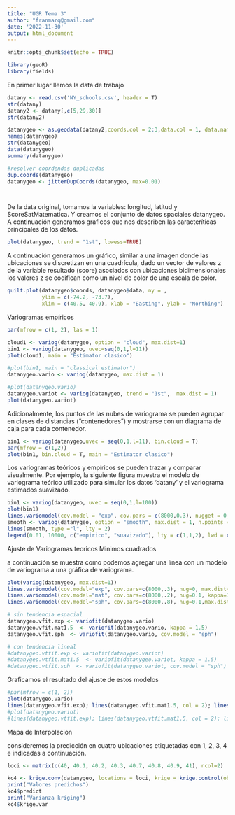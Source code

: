 ```yaml
---
title: "UGR Tema 3"
author: "franmarq@gmail.com"
date: '2022-11-30'
output: html_document
---
```


```r
knitr::opts_chunk$set(echo = TRUE)
```




```r
library(geoR)
library(fields)

```
En primer lugar llemos la data de trabajo

```r
datany <- read.csv('NY_schools.csv', header = T)
str(datany)
datany2 <- datany[,c(5,29,30)]
str(datany2)

datanygeo <- as.geodata(datany2,coords.col = 2:3,data.col = 1, data.names = NULL)
names(datanygeo)
str(datanygeo)
data(datanygeo)
summary(datanygeo)

#resolver coordendas duplicadas
dup.coords(datanygeo)
datanygeo <- jitterDupCoords(datanygeo, max=0.01)




```

De la data original, tomamos la variables: longitud, latitud y ScoreSatMatematica. Y creamos el conjunto de datos spaciales datanygeo. A continuación generamos graficos que nos describen las caracteríticas principales de los datos.

```r
plot(datanygeo, trend = "1st", lowess=TRUE)
```
A continuación generamos un gráfico, similar a una imagen donde las ubicaciones se discretizan en una cuadrícula, dado un vector de valores z de la variable resultado (score) asociados con ubicaciones bidimensionales los valores z se codifican como un nivel de color de una escala de color.

```r
quilt.plot(datanygeo$coords, datanygeo$data, ny = ,
           ylim = c(-74.2, -73.7),
           xlim = c(40.5, 40.9), xlab = "Easting", ylab = "Northing")

```

 Variogramas empíricos

```r
par(mfrow = c(1, 2), las = 1)

cloud1 <- variog(datanygeo, option = "cloud", max.dist=1)
bin1 <- variog(datanygeo, uvec=seq(0,1,l=11))
plot(cloud1, main = "Estimator clasico")

#plot(bin1, main = "classical estimator")
datanygeo.vario <- variog(datanygeo, max.dist = 1)

#plot(datanygeo.vario)
datanygeo.variot <- variog(datanygeo, trend = "1st",  max.dist = 1)
plot(datanygeo.variot)

```

Adicionalmente, los puntos de las nubes de variograma se pueden agrupar en clases de distancias ("contenedores") y mostrarse con un diagrama de caja para cada contenedor.


```r
bin1 <- variog(datanygeo,uvec = seq(0,1,l=11), bin.cloud = T)
par(mfrow = c(1,2))
plot(bin1, bin.cloud = T, main = "Estimator clasico")

```

Los variogramas teóricos y empíricos se pueden trazar y comparar visualmente. Por ejemplo, la siguiente figura muestra el modelo de variograma teórico utilizado para simular los datos 'datany' y el variograma estimados suavizado.

```r
bin1 <- variog(datanygeo, uvec = seq(0,1,l=100))
plot(bin1)
lines.variomodel(cov.model = "exp", cov.pars = c(8000,0.3), nugget = 0, max.dist = 1,  lwd = 3)
smooth <- variog(datanygeo, option = "smooth", max.dist = 1, n.points = 400, kernel = "normal", band = 0.15)
lines(smooth, type ="l", lty = 2)
legend(0.01, 10000, c("empirico", "suavizado"), lty = c(1,1,2), lwd = c(1,3,1))

```



Ajuste de Variogramas teoricos
Minimos cuadrados

a continuación se muestra como podemos agregar una línea con un modelo de variograma a una gráfica de variograma.

```r
plot(variog(datanygeo, max.dist=1))
lines.variomodel(cov.model="exp", cov.pars=c(8000,.3), nug=0, max.dist=1)
lines.variomodel(cov.model="mat", cov.pars=c(8000,.2), nug=0.1, kappa=1,max.dist=1, lty=2)
lines.variomodel(cov.model="sph", cov.pars=c(8000,.8), nug=0.1,max.dist=1, lwd=2)

```


```r
# sin tendencia espacial
datanygeo.vfit.exp <- variofit(datanygeo.vario)
datanygeo.vfit.mat1.5  <- variofit(datanygeo.vario, kappa = 1.5)
datanygeo.vfit.sph  <- variofit(datanygeo.vario, cov.model = "sph")

# con tendencia lineal
#datanygeo.vtfit.exp <- variofit(datanygeo.variot)
#datanygeo.vtfit.mat1.5  <- variofit(datanygeo.variot, kappa = 1.5)
#datanygeo.vtfit.sph  <- variofit(datanygeo.variot, cov.model = "sph")
```

Graficamos el resultado del ajuste de estos modelos

```r

#par(mfrow = c(1, 2))
plot(datanygeo.vario)
lines(datanygeo.vfit.exp); lines(datanygeo.vfit.mat1.5, col = 2); lines(datanygeo.vfit.sph, col = 4)
#plot(datanygeo.variot)
#lines(datanygeo.vtfit.exp); lines(datanygeo.vtfit.mat1.5, col = 2); lines(datanygeo.vtfit.sph, col = 4)
```

Mapa de Interpolacion

consideremos la predicción en cuatro ubicaciones etiquetadas con 1, 2, 3, 4 e indicadas a continuación.

```r
loci <- matrix(c(40, 40.1, 40.2, 40.3, 40.7, 40.8, 40.9, 41), ncol=2)

kc4 <- krige.conv(datanygeo, locations = loci, krige = krige.control(obj.m = datanygeo.vfit.exp))
print("Valores predichos")
kc4$predict
print("Varianza kriging")
kc4$krige.var

```

